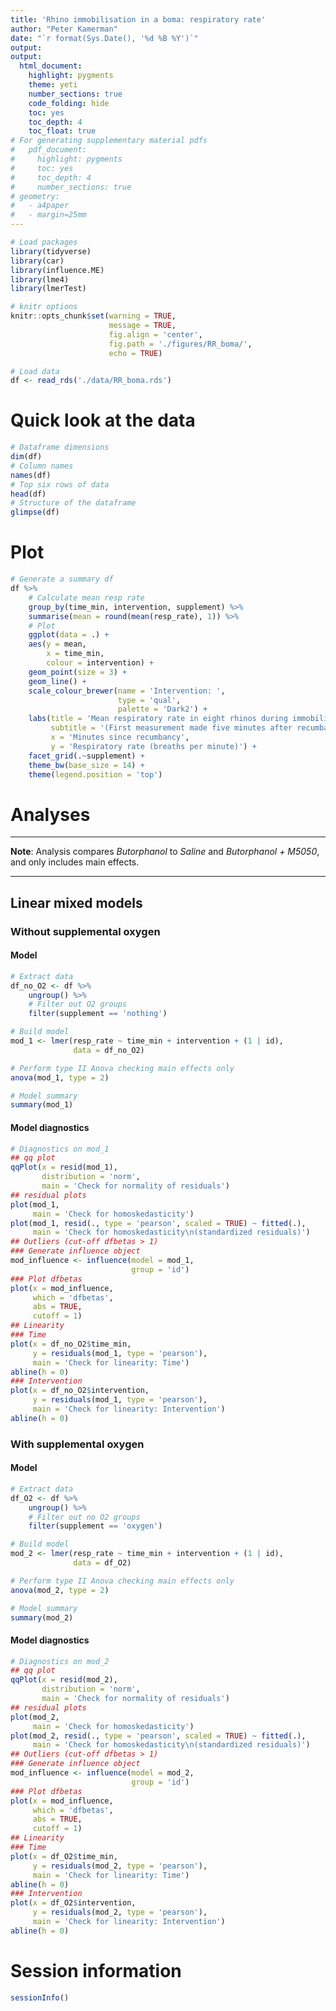 ```yaml
---
title: 'Rhino immobilisation in a boma: respiratory rate'
author: "Peter Kamerman"
date: "`r format(Sys.Date(), '%d %B %Y')`"
output:
output:
  html_document:
    highlight: pygments
    theme: yeti
    number_sections: true
    code_folding: hide
    toc: yes
    toc_depth: 4
    toc_float: true
# For generating supplementary material pdfs
#   pdf_document:
#     highlight: pygments
#     toc: yes
#     toc_depth: 4
#     number_sections: true
# geometry: 
#   - a4paper
#   - margin=25mm
---
```


```r
# Load packages
library(tidyverse)
library(car)
library(influence.ME)
library(lme4)
library(lmerTest)

# knitr options
knitr::opts_chunk$set(warning = TRUE,
                      message = TRUE,
                      fig.align = 'center',
                      fig.path = './figures/RR_boma/',
                      echo = TRUE)

# Load data
df <- read_rds('./data/RR_boma.rds')
```

# Quick look at the data
```r
# Dataframe dimensions
dim(df)
# Column names
names(df)
# Top six rows of data
head(df)
# Structure of the dataframe
glimpse(df)
```

# Plot
```r
# Generate a summary df
df %>%
    # Calculate mean resp rate
    group_by(time_min, intervention, supplement) %>%
    summarise(mean = round(mean(resp_rate), 1)) %>%
    # Plot 
    ggplot(data = .) +
    aes(y = mean,
        x = time_min,
        colour = intervention) +
    geom_point(size = 3) +
    geom_line() +
    scale_colour_brewer(name = 'Intervention: ',
                        type = 'qual', 
                        palette = 'Dark2') +
    labs(title = 'Mean respiratory rate in eight rhinos during immobilisation',
         subtitle = '(First measurement made five minutes after recumbancy)',
         x = 'Minutes since recumbancy',
         y = 'Respiratory rate (breaths per minute)') +
    facet_grid(.~supplement) +
    theme_bw(base_size = 14) +
    theme(legend.position = 'top')
```

\newpage

# Analyses

****

**Note**: Analysis compares _Butorphanol_ to _Saline_ and _Butorphanol + M5050_, and only includes main effects.

****

## Linear mixed models
### Without supplemental oxygen
#### Model 
```r
# Extract data
df_no_O2 <- df %>%
    ungroup() %>%
    # Filter out O2 groups
    filter(supplement == 'nothing') 

# Build model 
mod_1 <- lmer(resp_rate ~ time_min + intervention + (1 | id), 
              data = df_no_O2)

# Perform type II Anova checking main effects only
anova(mod_1, type = 2)

# Model summary
summary(mod_1)
```

#### Model diagnostics
```r
# Diagnostics on mod_1
## qq plot
qqPlot(x = resid(mod_1), 
       distribution = 'norm',
       main = 'Check for normality of residuals')
## residual plots
plot(mod_1,
     main = 'Check for homoskedasticity')
plot(mod_1, resid(., type = 'pearson', scaled = TRUE) ~ fitted(.),
     main = 'Check for homoskedasticity\n(standardized residuals)')
## Outliers (cut-off dfbetas > 1)
### Generate influence object
mod_influence <- influence(model = mod_1,
                           group = 'id')
### Plot dfbetas
plot(x = mod_influence, 
     which = 'dfbetas',
     abs = TRUE,
     cutoff = 1)
## Linearity
### Time
plot(x = df_no_O2$time_min, 
     y = residuals(mod_1, type = 'pearson'),
     main = 'Check for linearity: Time') 
abline(h = 0)
### Intervention
plot(x = df_no_O2$intervention, 
     y = residuals(mod_1, type = 'pearson'),
     main = 'Check for linearity: Intervention') 
abline(h = 0)
```

### With supplemental oxygen
#### Model 
```r
# Extract data
df_O2 <- df %>%
    ungroup() %>%
    # Filter out no O2 groups
    filter(supplement == 'oxygen')

# Build model 
mod_2 <- lmer(resp_rate ~ time_min + intervention + (1 | id), 
              data = df_O2)

# Perform type II Anova checking main effects only
anova(mod_2, type = 2)

# Model summary
summary(mod_2)
```

#### Model diagnostics
```r
# Diagnostics on mod_2
## qq plot
qqPlot(x = resid(mod_2), 
       distribution = 'norm',
       main = 'Check for normality of residuals')
## residual plots
plot(mod_2,
     main = 'Check for homoskedasticity')
plot(mod_2, resid(., type = 'pearson', scaled = TRUE) ~ fitted(.),
     main = 'Check for homoskedasticity\n(standardized residuals)')
## Outliers (cut-off dfbetas > 1)
### Generate influence object
mod_influence <- influence(model = mod_2,
                           group = 'id')
### Plot dfbetas
plot(x = mod_influence, 
     which = 'dfbetas',
     abs = TRUE,
     cutoff = 1)
## Linearity
### Time
plot(x = df_O2$time_min, 
     y = residuals(mod_2, type = 'pearson'),
     main = 'Check for linearity: Time') 
abline(h = 0)
### Intervention
plot(x = df_O2$intervention, 
     y = residuals(mod_2, type = 'pearson'),
     main = 'Check for linearity: Intervention') 
abline(h = 0)
```

# Session information
```r
sessionInfo()
```